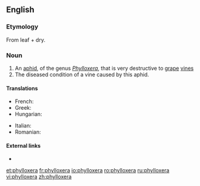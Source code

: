 ==English==

===Etymology===
From {{etyl|grc}} {{rfscript|grc}} leaf + dry.

===Noun===
{{en-noun|phylloxerae}}

# An [[aphid]], of the genus ''[[Phylloxera]]'', that is very destructive to [[grape]] [[vine]]s
# The diseased condition of a vine caused by this aphid.

====Translations====
{{trans-top|aphid}}
* French: {{t+|fr|phylloxéra|m}}
* Greek: {{t-|el|φυλοξήρα|f|tr=fyloxíra}}
* Hungarian: {{t+|hu|filoxéra}}
{{trans-mid}}
* Italian: {{t-|it|fillossera|f}}
* Romanian: {{t-|ro|filoxeră|f}}
{{trans-bottom}}

====External links====
* {{pedialite}}

[[et:phylloxera]]
[[fr:phylloxera]]
[[io:phylloxera]]
[[ro:phylloxera]]
[[ru:phylloxera]]
[[vi:phylloxera]]
[[zh:phylloxera]]